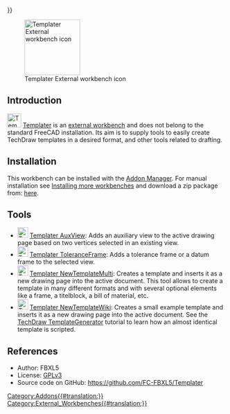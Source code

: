 <languages/>
{{UnfinishedDocu{{#translation:}}}}

{{VeryImportantMessage|This workbench is launched with tools that are still in proof of concept state and need a bit feedback to turn them into proper tools.}}

[[Image:Templater_workbench_icon.svg|thumb|128px|Templater External workbench icon]]

{{TOCright}}

==Introduction==

[[Image:Templater_workbench_icon.svg|32px]] [[Templater_Workbench|Templater]] is an [[External_workbenches|external workbench]] and does not belong to the standard FreeCAD installation. Its aim is to supply tools to easily create TechDraw templates in a desired format, and other tools related to drafting.

==Installation==

This workbench can be installed with the [[Std_AddonMgr|Addon Manager]]. For manual installation see [[Installing_more_workbenches|Installing more workbenches]] and download a zip package from: [https://github.com/FC-FBXL5/Templater/releases/tag/v.0.0.2-alph here].

==Tools==

* [[Image:Templater_AuxView.svg|24px]] [[Templater_AuxView|Templater AuxView]]: Adds an auxiliary view to the active drawing page based on two vertices selected in an existing view.
* [[Image:Templater_ToleranceFrame.svg|24px]] [[Templater_ToleranceFrame|Templater ToleranceFrame]]: Adds a tolerance frame or a datum frame to the selected view.
* [[Image:Templater_NewTemplateMulti.svg|24px]] [[Templater_NewTemplateMulti|Templater NewTemplateMulti]]: Creates a template and inserts it as a new drawing page into the active document. This tool allows to create a template in many different formats and with several optional elements like a frame, a titelblock, a bill of material, etc.
* [[Image:Templater_NewTemplateWiki.svg|24px]] [[Templater_NewTemplateWiki|Templater NewTemplateWiki]]: Creates a small example template and inserts it as a new drawing page into the active document. See the [[TechDraw_TemplateGenerator|TechDraw TemplateGenerator]] tutorial to learn how an almost identical template is scripted.

==References==

* Author: FBXL5
* License: [https://www.gnu.org/licenses/gpl-3.0.en.html GPLv3]
* Source code on GitHub: https://github.com/FC-FBXL5/Templater


[[Category:Addons{{#translation:}}]]
[[Category:External_Workbenches{{#translation:}}]]